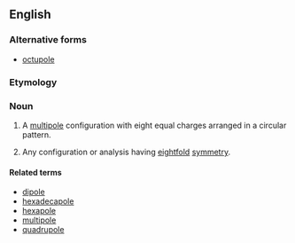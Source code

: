 ==English==
===Alternative forms===
*[[octupole]]

===Etymology===

{{prefix|octo|pole|lang=en}}

===Noun===
{{en-noun}}

# {{context|physics|lang=en}} A [[multipole]] configuration with eight equal charges arranged in a circular pattern.
# {{context|physics|lang=en}} Any configuration or analysis having [[eightfold]] [[symmetry]].

====Related terms====
*[[dipole]]
*[[hexadecapole]]
*[[hexapole]]
*[[multipole]]
*[[quadrupole]]
